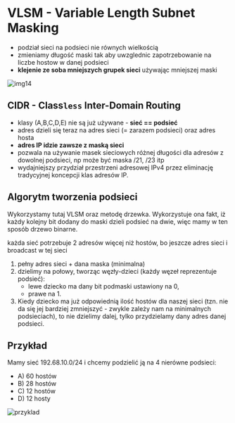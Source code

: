 # VLSM - Variable Length Subnet Masking

- podział sieci na podsieci nie równych wielkością
- zmieniamy długość maski tak aby uwzglednic zapotrzebowanie na liczbe hostow w danej podsieci
- **klejenie ze soba mniejszych grupek sieci** używając mniejszej maski

![img14](/lab5/img/img14.webp)

## CIDR - Class`less` Inter-Domain Routing

- klasy (A,B,C,D,E) nie są już używane - **sieć == podsieć**
- adres dzieli się teraz na adres sieci (= zarazem podsieci) oraz adres hosta
- **adres IP idzie zawsze z maską sieci**
- pozwala na używanie masek sieciowych różnej długości dla adresów z dowolnej podsieci, np może być maska /21, /23 itp
- wydajniejszy przydział przestrzeni adresowej IPv4 przez eliminację tradycyjnej koncepcji klas adresów IP.

## Algorytm tworzenia podsieci

Wykorzystamy tutaj VLSM oraz metodę drzewka. Wykorzystuje ona fakt, iż każdy kolejny bit dodany do maski dzieli podsieć na dwie, więc mamy w ten sposób drzewo binarne.


<Callout type="warning">

każda sieć potrzebuje 2 adresów więcej niż hostów, bo jeszcze adres sieci i broadcast w tej sieci

</Callout>

1. pełny adres sieci + dana maska (minimalna)
2. dzielimy na połowy, tworząc węzły-dzieci (każdy węzeł reprezentuje podsieć):
   - lewe dziecko ma dany bit podmaski ustawiony na 0,
   - prawe na 1.
3. Kiedy dziecko ma już odpowiednią ilość hostów dla naszej sieci (tzn. nie da się jej bardziej zmniejszyć - zwykle zależy nam na minimalnych podsieciach), to nie dzielimy dalej, tylko przydzielamy dany adres danej podsieci.

## Przykład

Mamy sieć 192.68.10.0/24 i chcemy podzielić ją na 4 nierówne podsieci:

- A) 60 hostów
- B) 28 hostów
- C) 12 hostów
- D) 12 hosty

![przyklad](/lab6/img/img6.webp)

